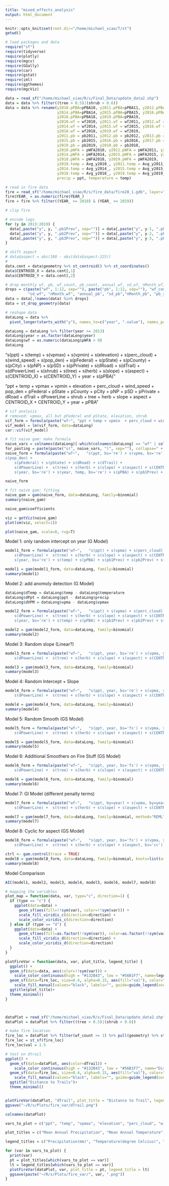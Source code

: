 ```yaml
---
title: "mixed_effects_analysis"
output: html_document
---
```


```r
knitr::opts_knit$set(root.dir="/home/michael_xiao/T/st")
getwd()
```






```r
# load packages and data
require("sf")
require(tidyverse)
require(plotly)
require(mgcv)
require(GGally)
require(car)
require(gstat)
require(iml)
require(ggthemes)
require(mgcViz)

data = read_sf("/home/michael_xiao/R/s/Final_Data/update_data2.shp")
data = data %>% filter((tree > 0.5)|(shrub > 0.6))
data = data %>% rename(y2010.pPBA=pPBA10, y2011.pPBA=pPBA11, y2012.pPBA=pPBA12, y2013.pPBA=pPBA13, 
                       y2014.pPBA=pPBA14, y2015.pPBA=pPBA15, y2016.pPBA=pPBA16, y2017.pPBA=pPBA17, 
                       y2018.pPBA=pPBA18, y2019.pPBA=pPBA19,
                       y2010.wf = wf2010, y2011.wf = wf2011, y2012.wf = wf2012, y2013.wf = wf2013, 
                       y2014.wf = wf2014, y2015.wf = wf2015, y2016.wf = wf2016, y2017.wf = wf2017, 
                       y2018.wf = wf2018, y2019.wf = wf2019, 
                       y2011.pb = pb2011, y2012.pb = pb2012, y2013.pb = pb2013, y2014.pb = pb2014, 
                       y2015.pb = pb2015, y2016.pb = pb2016, y2017.pb = pb2017, y2018.pb = pb2018, 
                       y2019.pb = pb2019, y2010.pb = pb2010, 
                       y2010.pWFA = pWFA2010, y2011.pWFA = pWFA2011, y2012.pWFA = pWFA2012, y2013.pWFA = pWFA2013, 
                       y2014.pWFA = pWFA2014, y2015.pWFA = pWFA2015, y2016.pWFA = pWFA2016, y2017.pWFA = pWFA2017, 
                       y2018.pWFA = pWFA2018, y2019.pWFA = pWFA2019,
                       y2010.temp = Avg_y2010_, y2011.temp = Avg_y2011_, y2012.temp = Avg_y2012_, y2013.temp = Avg_y2013_, 
                       y2014.temp = Avg_y2014_, y2015.temp = Avg_y2015_, y2016.temp = Avg_y2016_, y2017.temp = Avg_y2017_, 
                       y2018.temp = Avg_y2018_, y2019.temp = Avg_y2019_, 
                       precip = ppt, temperature = temp)
```

```r
# read in fire data
fire = read_sf("/home/michael_xiao/R/s/fire_data/fire20_1.gdb", layer="firep20_1")
fire$YEAR_ = as.numeric(fire$YEAR_)
fire = fire %>% filter((YEAR_ >= 2010) & (YEAR_ <= 2019))

# clip fire

```

```r
# encode lags
for (y in 2013:2019) {
  data[,paste("y", y, ".pb1Prev", sep="")] = data[,paste("y", y-1, ".pPBA", sep="")] %>% st_drop_geometry() %>% pull()
  data[,paste("y", y, ".pb2Prev", sep="")] = data[,paste("y", y-2, ".pPBA", sep="")] %>% st_drop_geometry() %>% pull()
  data[,paste("y", y, ".pb3Prev", sep="")] = data[,paste("y", y-3, ".pPBA", sep="")] %>% st_drop_geometry() %>% pull()
}

# shift aspect
# data$aspect = abs(180 - abs(data$aspect-225))
# 
data.cent = data$geometry %>% st_centroid() %>% st_coordinates()
data$CENTROID_X = data.cent[,1]
data$CENTROID_Y = data.cent[,2]
```




```r
# drop monthly wf, pb, wf_count, pb_count, annual_wf, sd_wf, nMonth_wf, annual_pb, sd_pb, wf
drops = c(paste("wf", 1:12, sep=""), paste("pb", 1:12, sep=""), "wf_count", "pb_count", "annual_wf", 
          "sd_wf", "nMonth_wf", "annual_pb", "sd_pb","nMonth_pb", "pb_score", "fire_score")
data = data[,!names(data) %in% drops]
data = st_drop_geometry(data)

# reshape data
dataLong = data %>% 
  pivot_longer(starts_with("y"), names_to=c("year", ".value"), names_pattern="y(201\\d)[\\.|_](.*)")

dataLong = dataLong %>% filter(year >= 2013)
dataLong$year = as.factor(dataLong$year)
dataLong$wf = as.numeric(dataLong$pWFA > 0)
dataLong
```





"s(ppt) + s(temp) + s(vpmax) + s(vpmin) + s(elevation) + s(perc_cloud) + s(wind_speed) + s(pop_den) +
    s(pFederal) + s(pState) + s(pCounty) + s(pCity) + s(pNP) + s(pSD) + s(pPrivate) + s(dRoad) + s(dTrail) +
    s(dPowerLine) + s(shrub) + s(tree) + s(herb) + s(slope) + s(aspect) + s(CENTROID_X) + s(CENTROID_Y) + year + s(pPBA)"
    
  "ppt + temp + vpmax + vpmin + elevation + perc_cloud + wind_speed + pop_den + pFederal + pState + pCounty + pCity + pNP + pSD + pPrivate + dRoad + dTrail + dPowerLine + shrub + tree + herb + slope + aspect + CENTROID_X + CENTROID_Y + year + pPBA"

```r
# vif analysis
# removed: vpmax, all but pFederal and pState, elevation, shrub
vif_form = formula(paste("wf~", "ppt + temp + vpmin  + perc_cloud + wind_speed + pop_den + pFederal + pState +dRoad + dTrail + dPowerLine + tree + herb + slope + aspect + CENTROID_X + CENTROID_Y + pPBA", sep=""))
vif_model = lm(vif_form, data=dataLong)
car::vif(vif_model)
```





```r
# fit naive gam: make formula
naive_vars = colnames(dataLong)[-which(colnames(dataLong) == "wf" | colnames(dataLong) == "pWFA" | colnames(dataLong) == "pb")]
for_pasting = paste(paste("s(", naive_vars, ")", sep=""), collapse=" + ")
naive_form = formula(paste("wf~",   "s(ppt, bs='re') + s(vpma, bs='re') + s(perc_cloud) + s(wind_speed) + 
s(pop_den) +
    s(pFederal) + s(pState) + s(dRoad) + s(dTrail) +
    s(dPowerLine) +  s(tree) + s(herb) + s(slope) + s(aspect) + s(CENTROID_X, CENTROID_Y) + 
    s(year, bs='re') + s(year, temp, bs='re') + s(pPBA) + s(pb1Prev) + s(pb2Prev) + s(pb3Prev)", sep=""))

naive_form
```
```r
# fit naive gam: fitting
naive_gam = gam(naive_form, data=dataLong, family=binomial)
summary(naive_gam)
```

```r
naive_gam$coefficients
```


```r
viz = getViz(naive_gam)
plot(sm(viz, select=1))
```






```r
plot(naive_gam, scale=0, rug=T)
```

Model 1: only random intercept on year (G Model)
```r
model1_form = formula(paste("wf~",   "s(ppt) + s(vpma) + s(perc_cloud) + s(wind_speed) + s(pop_den) + s(pFederal) + s(pState) + s(dRoad) + s(dTrail) +
    s(dPowerLine) +  s(tree) + s(herb) + s(slope) + s(aspect) + s(CENTROID_X, CENTROID_Y) + 
    s(year, bs='re') + s(temp) + s(pPBA) + s(pb1Prev) + s(pb2Prev) + s(pb3Prev)", sep=""))

model1 = gam(model1_form, data=dataLong, family=binomial)
summary(model1)
```


Model 2: add anomoly detection (G Model)
```r
dataLong$dTemp = dataLong$temp - dataLong$temperature
dataLong$dPpt = dataLong$ppt - dataLong$precip
dataLong$dVPM = dataLong$vpma - dataLong$vpmax

model2_form = formula(paste("wf~",   "s(ppt) + s(vpma) + s(perc_cloud) + s(wind_speed) + s(pop_den) + s(pFederal) + s(pState) + s(dRoad) + s(dTrail) + s(dTemp) + s(dPpt) + s(dVPM)+
    s(dPowerLine) +  s(tree) + s(herb) + s(slope) + s(aspect) + s(CENTROID_X, CENTROID_Y) + 
    s(year, bs='re') + s(temp) + s(pPBA) + s(pb1Prev) + s(pb2Prev) + s(pb3Prev)", sep=""))

model2 = gam(model2_form, data=dataLong, family=binomial)
summary(model2)
```


Model 3: Random slope (Linear?)
```r
model3_form = formula(paste("wf~",   "s(ppt, year, bs='re') + s(vpma, year, bs='re') + s(perc_cloud) + s(wind_speed) + s(pop_den) + s(pFederal) + s(pState) + s(dRoad) + s(dTrail) + s(dTemp) + s(dPpt) + s(dVPM)+
    s(dPowerLine) +  s(tree) + s(herb) + s(slope) + s(aspect) + s(CENTROID_X, CENTROID_Y) + s(temp, year, bs='re') + s(pPBA) + s(pb1Prev) + s(pb2Prev) + s(pb3Prev) + s(ppt) + s(vpma) + s(temp)", sep=""))

model3 = gam(model3_form, data=dataLong, family=binomial)
summary(model3)
```


Model 4: Random Intercept + Slope
```r
model4_form = formula(paste("wf~",   "s(ppt, year, bs='re') + s(vpma, year, bs='re') + s(perc_cloud) + s(wind_speed) + s(pop_den) + s(pFederal) + s(pState) + s(dRoad) + s(dTrail) + s(dTemp) + s(dPpt) + s(dVPM)+
    s(dPowerLine) +  s(tree) + s(herb) + s(slope) + s(aspect) + s(CENTROID_X, CENTROID_Y) + s(temp, year, bs='re') + s(pPBA) + s(pb1Prev) + s(pb2Prev) + s(pb3Prev) + s(ppt) + s(vpma) + s(temp) + s(year, bs='re')", sep=""))

model4 = gam(model4_form, data=dataLong, family=binomial)
summary(model4)
```


Model 5: Random Smooth (GS Model)
```r
model5_form = formula(paste("wf~",   "s(ppt, year, bs='fs') + s(vpma, year, bs='fs') + s(perc_cloud) + s(wind_speed) + s(pop_den) + s(pFederal) + s(pState) + s(dRoad) + s(dTrail) + s(dTemp) + s(dPpt) + s(dVPM)+
    s(dPowerLine) +  s(tree) + s(herb) + s(slope) + s(aspect) + s(CENTROID_X, CENTROID_Y) + s(temp, year, bs='fs') + s(pPBA) + s(pb1Prev) + s(pb2Prev) + s(pb3Prev) + s(ppt) + s(vpma) + s(temp)", sep=""))

model5 = gam(model5_form, data=dataLong, family=binomial)
summary(model5)
```

Model 6: Additional Smoothers on Fire Stuff (GS Model)
```r
model6_form = formula(paste("wf~",   "s(ppt, year, bs='fs') + s(vpma, year, bs='fs') + s(perc_cloud) + s(wind_speed) + s(pop_den) + s(pFederal) + s(pState) + s(dRoad) + s(dTrail) + s(dTemp) + s(dPpt) + s(dVPM)+
    s(dPowerLine) +  s(tree) + s(herb) + s(slope) + s(aspect) + s(CENTROID_X, CENTROID_Y) + s(temp, year, bs='fs') + s(pPBA, year, bs='fs') + s(pb1Prev, year, bs='fs') + s(pb2Prev, year, bs='fs') + s(pb3Prev, year, bs='fs') + s(ppt) + s(vpma) + s(temp)", sep=""))

model6 = gam(model6_form, data=dataLong, family=binomial)
summary(model6)
```

Model 7: GI Model (different penalty terms)

```r
model7_form = formula(paste("wf~",   "s(ppt, by=year) + s(vpma, by=year) + s(perc_cloud) + s(wind_speed) + s(pop_den) + s(pFederal) + s(pState) + s(dRoad) + s(dTrail) + s(dTemp) + s(dPpt) + s(dVPM)+
    s(dPowerLine) +  s(tree) + s(herb) + s(slope) + s(aspect) + s(CENTROID_X, CENTROID_Y) + s(temp, by=year) + s(pPBA, by=year) + s(pb1Prev, by=year) + s(pb2Prev, by=year) + s(pb3Prev, by=year) + s(ppt) + s(vpma) + s(temp) + s(year, bs='re')", sep=""))

model7 = gam(model7_form, data=dataLong, family=binomial, method="REML")
summary(model7)
```

Model 8: Cyclic for aspect (GS Model)

```r
model8_form = formula(paste("wf~",   "s(ppt, year, bs='fs') + s(vpma, year, bs='fs') + s(perc_cloud) + s(wind_speed) + s(pop_den) + s(pFederal) + s(pState) + s(dRoad) + s(dTrail) + s(dTemp) + s(dPpt) + s(dVPM)+
    s(dPowerLine) +  s(tree) + s(herb) + s(slope) + s(aspect, bs='cc') + s(CENTROID_X, CENTROID_Y) + s(temp, year, bs='fs') + s(pPBA, year, bs='fs') + s(pb1Prev, year, bs='fs') + s(pb2Prev, year, bs='fs') + s(pb3Prev, year, bs='fs') + s(ppt) + s(vpma) + s(temp)", sep=""))

ctrl <- gam.control(trace = TRUE)
model8 = gam(model8_form, data=dataLong, family=binomial, knots=list(aspect=c(0,360)), control = ctrl)
summary(model8)
```








Model Comparison

```r
AIC(model1, model2, model3, model4, model5, model6, model7, model8)
```

















```r
# mapping the variables
plot_map = function(data, var, type="c", direction=1) {
  if (type == "c") {
    ggplot(data=data) +
      geom_sf(aes(fill=!!sym(var), color=!!sym(var))) +
      scale_fill_viridis_c(direction=direction) +
      scale_color_viridis_c(direction=direction)
  } else if (type == "d") {
    ggplot(data=data) +
      geom_sf(aes(fill=as.factor(!!sym(var)), color=as.factor(!!sym(var)))) +
      scale_fill_viridis_d(direction=direction) +
      scale_color_viridis_d(direction=direction)
  }
}

plotFireVar = function(data, var, plot_title, legend_title) {
  ggplot() +
  geom_sf(data=data, aes(color=!!sym(var))) +
    scale_color_continuous(high = "#132B43", low = "#56B1F7", name=legend_title) +
  geom_sf(data=fire_loc, size=0.4, alpha=0.15, aes(fill="val"), color="red") +
    scale_fill_manual(values="black", labels="", guide=guide_legend(override.aes=list(size=2, alpha=1), title="Fire")) +
  ggtitle(plot_title)+
  theme_minimal()
}



dataPlot = read_sf("/home/michael_xiao/R/s/Final_Data/update_data2.shp")
dataPlot = dataPlot %>% filter((tree > 0.5)|(shrub > 0.6))

# make fire location
fire_loc = dataPlot %>% filter(wf_count >= 1) %>% pull(geometry) %>% st_centroid()
fire_loc = st_sf(fire_loc)
fire_loc$val = 1.5

# test on dtrail
ggplot() +
  geom_sf(data=dataPlot, aes(color=dTrail)) +
    scale_color_continuous(high = "#132B43", low = "#56B1F7", name="Distance(km)") +
  geom_sf(data=fire_loc, size=0.4, alpha=0.15, aes(fill="val"), color="red") +
    scale_fill_manual(values="black", labels="", guide=guide_legend(override.aes=list(size=2, alpha=1), title="Fire")) +
  ggtitle("Distance to Trails")+
  theme_minimal()


plotFireVar(dataPlot, "dTrail", plot_title = "Distance to Trail", legend_title = "Distance(km)")
ggsave("~/R/s/Plots/fire_var/dTrail.png")

colnames(dataPlot)

vars_to_plot = c("ppt", "temp", "vpmax", "elevation", "perc_cloud", "wind_speed", "pop_den", "pFederal", "pState", "dRoad", "dTrail", "dPowerLine", "annual_pb", "slope", "aspect")

plot_titles = c("Mean Annual Precipitation", "Mean Annual Temperature", "Mean Max VPD", "Elevation", "Cloud Coverage", "Wind Speed", "Population Density", "Proportion of Federally Owned Land", "Proportion of State Owned Land", "Distance to Road", "Distance to Trail", "Distance to Power Line", "Mean Annual Proportion Prescribed Burning", "Slope", "Aspect")

legend_titles = c("Precipitation(mm)", "Temperature(degree Celcius)", "VPD(hPA)", "Elevation(m)", "Cloud Coverage(proportion)", "Wind Speed(m/s)", "Population Density(persons/cell)", "Proportion of Federally Owned Land", "Proportion of State Owned Land", "Distance(km)", "Distance(km)", "Distance(km)", "Mean Annual Proportion Prescribed Burning", "Slope(degree)", "Aspect(folded degree)")

for (var in vars_to_plot) {
  print(var)
  pt = plot_titles[which(vars_to_plot == var)]
  lt = legend_titles[which(vars_to_plot == var)]
  plotFireVar(dataPlot, var, plot_title = pt, legend_title = lt)
  ggsave(paste("~/R/s/Plots/fire_var/", var, ".png"))
}
```




